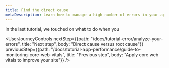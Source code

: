 ```yaml
---
title: Find the direct cause
metaDescription: Learn how to manage a high number of errors in your app.   
---
```


In the last tutorial, we touched on what to do when you 

<UserJourneyControls
    nextStep={{path: "/docs/tutorial-error/analyze-your-errors", title: "Next step", body: "Direct cause versus root cause"}}
    previousStep={{path: "/docs/tutorial-app-performance/guide-to-monitoring-core-web-vitals", title: "Previous step", body: "Apply core web vitals to improve your site"}}
/>

